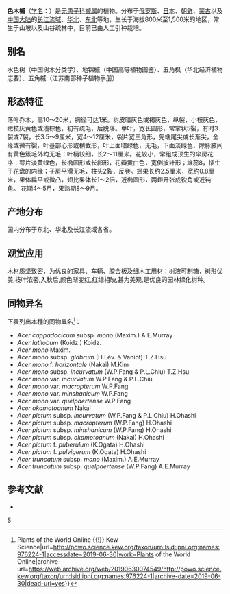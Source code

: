 {{Infraspeciesbox
| image = Acer mono, Arnold Arboretum - IMG 5915.JPG
| genus = Acer
| species link = 五角楓
| species = pictum
| subspecies = mono
| authority = (Maxim.) H. Ohashi
}}
'''色木槭'''（[[学名|学名]]：{{lang|la|''Acer pictum'' subsp. ''mono''}}）是[[无患子科|无患子科]][[槭属|槭属]]的植物。分布于[[俄罗斯|俄罗斯]]、[[日本|日本]]、[[朝鲜|朝鲜]]、[[蒙古|蒙古]]以及[[中国大陆|中国大陆]]的[[长江流域|长江流域]]、[[华北|华北]]、[[中国东北地区|东北]]等地，生长于海拔800米至1,500米的地区，常生于山坡以及山谷疏林中，目前已由人工引种栽培。

== 别名 ==
水色树（中国树木分类学）、地锦槭（中国高等植物图鉴）、五角枫（华北经济植物志要）、五角槭（江苏南部种子植物手册）

==形态特征==
落叶乔木，高10～20米，胸径可达1米。树皮暗灰色或褐灰色，纵裂，小枝灰色，嫩枝灰黄色或浅棕色，初有疏毛，后脱落。单叶，宽长圆形，常掌状5裂，有时3裂或7裂，长3.5～9厘米，宽4～12厘米，裂片宽三角形，先端尾尖或长渐尖，全缘或微有裂，叶基部心形或稍截形，叶上面暗绿色，无毛，下面淡绿色，除脉腋间有黄色簇毛外均无毛：叶柄较细，长2～11厘米。花较小，常组成顶生的伞房花序：萼片淡黄绿色，长椭圆形或长卵形，花瓣黄白色，宽倒披针形；雄蕊8，插生于花盘的内缘；子房平滑无毛，柱头2裂，反卷。翅果长约2.5厘米，宽约0.8厘米，果体扁平或微凸，翅比果体长1～2倍，近椭圆形，两翅开张成锐角或近钝角。 花期4～5月，果熟期8～9月。

==产地分布==
国内分布于东北、华北及长江流域各省。

==观赏应用== 
木材质坚致密，为优良的家具、车辆、胶合板及细木工用材：树液可制糖，树形优美,枝叶浓密,入秋后,颜色渐变红,红绿相映,甚为美观,是优良的园林绿化树种。

== 同物异名 ==
下表列出本種的同物異名<ref>{{Cite web|title=Acer pictum subsp. mono (Maxim.) H.Ohashi {{!}} Plants of the World Online {{!}} Kew Science|url=http://powo.science.kew.org/taxon/urn:lsid:ipni.org:names:976224-1|accessdate=2019-06-30|work=Plants of the World Online|archive-url=https://web.archive.org/web/20190630074549/http://powo.science.kew.org/taxon/urn:lsid:ipni.org:names:976224-1|archive-date=2019-06-30|dead-url=yes}}</ref>：

* ''Acer cappadocicum'' subsp. ''mono'' (Maxim.) A.E.Murray
* ''Acer latilobum'' (Koidz.) Koidz.
* ''Acer mono'' Maxim.
* ''Acer mono'' subsp. ''glabrum'' (H.Lév. & Vaniot) T.Z.Hsu
* ''Acer mono'' f. ''horizontale'' (Nakai) M.Kim
* ''Acer mono'' subsp. ''incurvatum'' (W.P.Fang & P.L.Chiu) T.Z.Hsu
* ''Acer mono'' var. ''incurvatum'' W.P.Fang & P.L.Chiu
* ''Acer mono'' var. ''macropterum'' W.P.Fang
* ''Acer mono'' var. ''minshanicum'' W.P.Fang
* ''Acer mono'' var. ''quelpaertense'' W.P.Fang
* ''Acer okamotoanum'' Nakai
* ''Acer pictum'' subsp. ''incurvatum'' (W.P.Fang & P.L.Chiu) H.Ohashi
* ''Acer pictum'' subsp. ''macropterum'' (W.P.Fang) H.Ohashi
* ''Acer pictum'' subsp. ''minshanicum'' (W.P.Fang) H.Ohashi
* ''Acer pictum'' subsp. ''okamotoanum'' (Nakai) H.Ohashi
* ''Acer pictum'' f. ''puberulum'' (K.Ogata) H.Ohashi
* ''Acer pictum'' f. ''pulvigerum'' (K.Ogata) H.Ohashi
* ''Acer truncatum'' subsp. ''mono'' (Maxim.) A.E.Murray
* ''Acer truncatum'' subsp. ''quelpaertense'' (W.P.Fang) A.E.Murray

== 参考文献 ==
{{Reflist}}
<div class="references-small">
* {{cite web| url =http://www.bioinfo.cn/db05/KmzwSpecies.php?action=view&id=528| title =色木槭（原变种）| work =《中国高等植物数据库全库》| publisher =中国科学院微生物研究所| author =昆明植物研究所| accessdate =2009-02-21| deadurl =yes| archiveurl =https://web.archive.org/web/20160305052028/http://www.bioinfo.cn/db05/KmzwSpecies.php?action=view&id=528| archivedate =2016-03-05}}
</div>
{{Taxonbar|from=Q1131797}}

[[Category:枫属|S]]